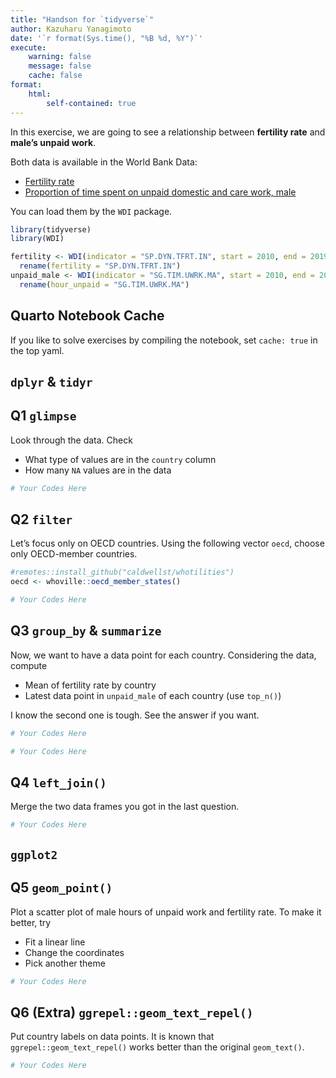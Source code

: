 ```yaml
---
title: "Handson for `tidyverse`"
author: Kazuharu Yanagimoto
date: '`r format(Sys.time(), "%B %d, %Y")`'
execute:
    warning: false
    message: false
    cache: false
format:
    html:
        self-contained: true
---
```


In this exercise, we are going to see a relationship between **fertility rate** and
**male's unpaid work**.

Both data is available in the World Bank Data:

- [Fertility rate](https://data.worldbank.org/indicator/SP.DYN.TFRT.IN)
- [Proportion of time spent on unpaid domestic and care work, male](https://data.worldbank.org/indicator/SG.TIM.UWRK.MA)

You can load them by the `WDI` package.

```r
library(tidyverse)
library(WDI)

fertility <- WDI(indicator = "SP.DYN.TFRT.IN", start = 2010, end = 2019) |>
  rename(fertility = "SP.DYN.TFRT.IN")
unpaid_male <- WDI(indicator = "SG.TIM.UWRK.MA", start = 2010, end = 2019) |>
  rename(hour_unpaid = "SG.TIM.UWRK.MA")
```

::: {.callout-warning}

## Quarto Notebook Cache

If you like to solve exercises by compiling the notebook,
set `cache: true` in the top yaml.

:::


## `dplyr` & `tidyr`

::: {.callout-tip}

## Q1 `glimpse`

Look through the data. Check

- What type of values are in the `country` column
- How many `NA` values are in the data

:::

```r
# Your Codes Here
```



::: {.callout-tip}

## Q2 `filter`

Let's focus only on OECD countries. 
Using the following vector `oecd`, choose only OECD-member countries.

```r
#remotes::install_github("caldwellst/whotilities")
oecd <- whoville::oecd_member_states()
```

:::

```r
# Your Codes Here
```

::: {.callout-tip}

## Q3 `group_by` & `summarize`

Now, we want to have a data point for each country.
Considering the data, compute

- Mean of fertility rate by country
- Latest data point in `unpaid_male` of each country (use `top_n()`)

I know the second one is tough. See the answer if you want.
:::

```r
# Your Codes Here
```

```r
# Your Codes Here
```


::: {.callout-tip}

## Q4 `left_join()`

Merge the two data frames you got in the last question.

:::

```r
# Your Codes Here
```

## `ggplot2`

::: {.callout-tip}

## Q5 `geom_point()`

Plot a scatter plot of male hours of unpaid work and fertility rate.
To make it better, try

- Fit a linear line
- Change the coordinates
- Pick another theme

:::


```r
# Your Codes Here
```


::: {.callout-tip}

## Q6 (Extra) `ggrepel::geom_text_repel()`

Put country labels on data points.
It is known that `ggrepel::geom_text_repel()` works better than the original `geom_text()`.

:::


```r
# Your Codes Here
```


